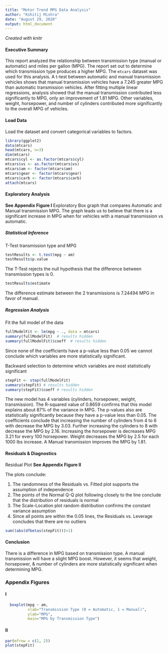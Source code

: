```yaml
---
title: "Motor Trend MPG Data Analysis"
author: "Kshitij Mishra"
date: "August 29, 2020"
output: html_document
---
```

*Created with knitr*

#### Executive Summary
This report analyzed the relationship between transmission type (manual or 
automatic) and miles per gallon (MPG). The report set out to determine which 
transmission type produces a higher MPG. The `mtcars` dataset was used for this
analysis. A t-test between automatic and manual transmission vehicles shows that
manual transmission vehicles have a 7.245 greater MPG than automatic 
transmission vehicles. After fitting multiple linear regressions, analysis 
showed that the manual transmission contributed less significantly to MPG, only
an improvement of 1.81 MPG.  Other variables, weight, horsepower, and number of 
cylinders contributed more significantly to the overall MPG of vehicles.

#### Load Data
Load the dataset and convert categorical variables to factors.
```r
library(ggplot2)
data(mtcars)
head(mtcars, n=3)
dim(mtcars)
mtcars$cyl <- as.factor(mtcars$cyl)
mtcars$vs <- as.factor(mtcars$vs)
mtcars$am <- factor(mtcars$am)
mtcars$gear <- factor(mtcars$gear)
mtcars$carb <- factor(mtcars$carb)
attach(mtcars)
```

#### Exploratory Analysis
**See Appendix Figure I** Exploratory Box graph that compares Automatic and Manual 
transmission MPG. The graph leads us to believe that there is a significant 
increase in MPG when for vehicles with a manual transmission vs automatic.

##### Statistical Inference
T-Test transmission type and MPG
```r
testResults <- t.test(mpg ~ am)
testResults$p.value
```
The T-Test rejects the null hypothesis that the difference between transmission
types is 0.  
```r
testResults$estimate
```
The difference estimate between the 2 transmissions is 7.24494 MPG in favor of 
manual.

##### Regression Analysis
Fit the full model of the data
```r
fullModelFit <- lm(mpg ~ ., data = mtcars)
summary(fullModelFit)  # results hidden
summary(fullModelFit)$coeff  # results hidden
```
Since none of the coefficients have a p-value less than 0.05 we cannot conclude
which variables are more statistically significant. 

Backward selection to determine which variables are most statistically 
significant
```r
stepFit <- step(fullModelFit)
summary(stepFit) # results hidden
summary(stepFit)$coeff # results hidden
```

The new model has 4 variables (cylinders, horsepower, weight, transmission). The
R-squared value of 0.8659 confirms that this model explains about 87% of the 
variance in MPG. The p-values also are statistically significantly because they
have a p-value less than 0.05. The coefficients conclude that increasing the 
number of cylinders from 4 to 6 with decrease the MPG by 3.03.  Further 
increasing the cylinders to 8 with decrease the MPG by 2.16.  Increasing the 
horsepower is decreases MPG 3.21 for every 100 horsepower.  Weight decreases the
MPG by 2.5 for each 1000 lbs increase. A Manual transmission improves the MPG by
1.81.

#### Residuals & Diagnostics
Residual Plot
**See Appendix Figure II**

The plots conclude:

1. The randomness of the Residuals vs. Fitted plot supports the assumption of
independence
2. The points of the Normal Q-Q plot following closely to the line conclude that
the distribution of residuals is normal
3. The Scale-Location plot random distribution confirms the constant variance 
assumption
4. Since all points are within the 0.05 lines, the Residuals vs. Leverage 
concludes that there are no outliers
```r
sum((abs(dfbetas(stepFit)))>1)
```

#### Conclusion
There is a difference in MPG based on transmission type. A manual transmission
will have a slight MPG boost. However, it seems that weight, horsepower, & 
number of cylinders are more statistically significant when determining MPG.

### Appendix Figures

#### I
```r
  boxplot(mpg ~ am, 
          xlab="Transmission Type (0 = Automatic, 1 = Manual)", 
          ylab="MPG",
          main="MPG by Transmission Type")
```

#### II
```r
par(mfrow = c(2, 2))
plot(stepFit)
```
